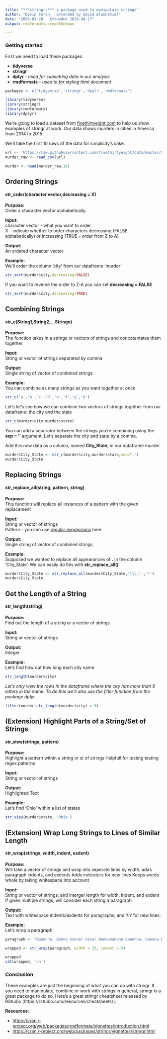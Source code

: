 ```yaml
---
title: "***stringr:*** a package used to manipulate strings"
author: "Devin Teran.  Extended by David Blumnstiel"
date: "2020-03-28.  Extended 2020-04-17"
output: rmdformats::readthedown

---
```

### **Getting started**

First we need to load these packages:

* **tidyverse** 
* **stringr**  
* **dplyr** - *used for subsetting data in our analysis*  
* **rmdformats** - *used to for styling html document*   

```r
packages <- c('tidyverse','stringr','dpylr','rmdformats')

library(tidyverse)
library(stringr)
library(rmdformats)
library(dplyr)
```
  
We're going to load a dataset from [fivethirtyeight.com](https://fivethirtyeight.com/features/a-handful-of-cities-are-driving-2016s-rise-in-murders/) to help us show examples of stringr at work. Our data shows murders in cities in America from 2014 to 2015. 

We'll take the first 10 rows of the data for simplicity's sake.
```r
url <- 'https://raw.githubusercontent.com/fivethirtyeight/data/master/murder_2016/murder_2015_final.csv'
murder_raw <- read_csv(url)

murder <- head(murder_raw,10)
```

## **Ordering Strings**
#### **str_order(character vector,decreasing = X)**  

**Purpose:**   
Order a character vector alphabetically.  

**Input: **      
character vector - what you want to order  
X - indicate whether to order characters decreasing (FALSE - alphabetically) or increasing (TRUE - order from Z to A)  

**Output:**  
An ordered character vector 

**Example:**  
We'll order the column 'city' from our dataframe 'murder'
```r
str_sort(murder$city,decreasing=FALSE)
```
If you want to reverse the order to Z-A you can set **decreasing = FALSE**
```r
str_sort(murder$city,decreasing=TRUE)
```
   
## **Combining Strings**
#### **str_c(String1,String2,...Stringn)**  

**Purpose:**    
The function takes in a strings or vectors of strings and concatentates them together
  
**Input:**     
String or vector of strings separated by comma  
  
**Output:**  
Single string of vector of combined strings  
  
**Example:**  
You can combine as many strings as you want together at once  
```r
str_c('a','b','c','d','e','f','g','h')
```  
Let's let's see how we can combine two vectors of strings together from our dataframe: the city and the state  
```r
str_c(murder$city,murder$state)
```
You can add a separator between the strings you're combining using the **sep = ''** argument. Let's separate the city and state by a comma.  
  
Add this new data as a column, named **City_State**, in our dataframe murder.
```r
murder$City_State <- str_c(murder$city,murder$state,sep=",")
murder$City_State
```
 
## **Replacing Strings** 
#### **str_replace_all(string, pattern, string)**
**Purpose:**    
This function will replace all instances of a pattern with the given replacement  

**Input:**      
String or vector of strings    
Pattern - you can use [regular expressions](https://rstudio.com/wp-content/uploads/2016/09/RegExCheatsheet.pdf) here

**Output:**  
Single string of vector of combined strings  

**Example:**  
Supposed we wanted to replace all appearances of **.** in the column 'City_State'.  We can easily do this with **str_replace_all()** 
```r
murder$City_State <- str_replace_all(murder$City_State,'[\\.]','*')
murder$City_State
```
   
## **Get the Length of a String**
#### **str_length(string)**
**Purpose:**    
Find out the length of a string or a vector of strings   
  
**Input:**       
String or vector of strings     

**Output:**     
Integer    
  
**Example:**  
Let's find how out how long each city name   
```r
str_length(murder$city)
```
  
*Let's only view the rows in the dataframe where the city has more than 9 letters in the name.  To do this we'll also use the filter function from the package dplyr.*  
```r
filter(murder,str_length(murder$city) > 9)
```

##  (Extension) **Highlight Parts of a String/Set of Strings**
#### **str_view(strings, pattern)**
**Purpose:**    
Highlight a pattern within a string or st of strings
Helpfull for testing testing regex patterns

**Input:**       
String or vector of strings     

**Output:**     
Highlighted Text    
  
**Example:**  
Let's find 'Ohio' within a list of states
```r
str_view(murder$state, 'Ohio')
```

##  (Extension) **Wrap Long Strings to Lines of Similar Length **
#### **str_wrap(strings, width, indent, exdent)**
**Purpose:**    
Will take a vector of strings and wrap into seperate lines by width, adds paragraph indents, and exdents
Adds indicators for new lines
Keeps words whole by taking whitespace into account

**Input:**       
String or vector of strings, and interger length for width, indent, and exdent
If given multiple strings, will consider each string a paragraph

**Output:**     
Text with whitespace indents/exdents for paragraphs, and '\\n' for new lines.    
  
**Example:**  
Let's wrap a paragraph
```r
paragraph <- "Bananna. Banna nanner nana! Bannananana banonna; banana BANANA!  Bonana?  Fruit fruity frippty fruit. Frap fruits! Fruit fruit flippy frutty fruits; frute fruit, bananna frutty frute. Fruit fruits fruity fruitfruit."

wrapped <- str_wrap(paragraph, width = 25, indent = 5)

wrapped
cat(wrapped, '\n')
```


### **Conclusion**
These examples are just the beginning of what you can do with stringr.  If you need to manipulate, combine or work with strings in general, stringr is a great package to do so.  Here's a great stringr cheatsheet released by RStudio (https://rstudio.com/resources/cheatsheets/).



**Resources:**

* [https://cran.r-project.org/web/packages/rmdformats/vignettes/introduction.html](https://cran.r-project.org/web/packages/rmdformats/vignettes/introduction.html)
* [https://cran.r-project.org/web/packages/stringr/vignettes/stringr.html](https://cran.r-project.org/web/packages/stringr/vignettes/stringr.html)
